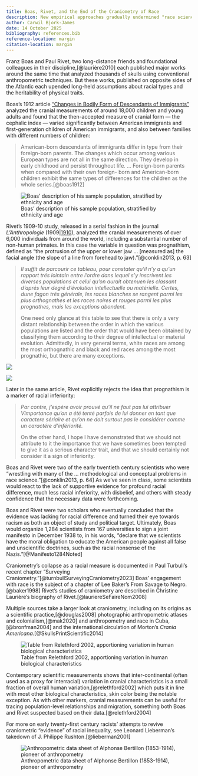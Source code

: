 ```yaml
---
title: Boas, Rivet, and the End of the Craniometry of Race
description: New empirical approaches gradually undermined "race science," but the process took decades
author: Carwil Bjork-James
date: 14 October 2025
bibliography: references.bib
reference-location: margin
citation-location: margin
---
```


Franz Boas and Paul Rivet, two long-distance friends and foundational colleagues in their discipline,[@laurière2010] each published major works around the same time that analyzed thousands of skulls using conventional anthropometric techniques. But these works, published on opposite sides of the Atlantic each upended long-held assumptions about racial types and the heritability of physical traits.

Boas's 1912 article ["Changes in Bodily Form of Descendants of Immigrants"](https://anthrosource.onlinelibrary.wiley.com/doi/abs/10.1525/aa.1912.14.3.02a00080) analyzed the cranial measurements of around 18,000 children and young adults and found that the then-accepted measure of cranial form — the cephalic index — varied significantly between American immigrants and first-generation children of American immigrants, and also between families with different numbers of children:

> American-born descendants of immigrants differ in type from their foreign-born parents. The changes which occur among various European types are not all in the same direction. They develop in early childhood and persist throughout life. ... Foreign-born parents when compared with their own foreign- born and American-born children exhibit the same types of differences for the children as the whole series.[@boas1912]

![Boas' description of his sample population, stratified by ethnicity and age](/images/anthro/Boas-1911-SamplePopulation.png){fig-alt="A table of numbers with the ethnic names, Bobemians, Poles, Hungarians, Slovacs, Hebrews, Sicilians, Neapolitans"}

Rivet's 1909-10 study, released in a serial fashion in the journal *L'Anthropologie* (1909\|[1910](https://archive.org/details/lanthropologie_1910_21/page/636/mode/2up)), analyzed the cranial measurements of over 6,000 individuals from around the world, including a substantial number of non-human primates. In this case the variable in question was prognathism, defined as "the protrusion of the upper or lower jaw … \[measured as\] the facial angle (the slope of a line from forehead to jaw)."[@conklin2013, p. 63]

> *II suffit de parcourir ce tableau, pour constater qu’il n’y a qu'un rapport trés lointain entre l’ordre dans lequel s’y inscrivent les diverses populations et celui qu’on aurait obtenuen les classant d’aprés leur degré d’évolution intellectuelle ou matérielle. Certes, dune fagon trés générale, les races blanches se rangent parmi les plus orthognathes et les races noires et rouges parmi les plus prognathes, mais les exceptions abondent.*
>
> One need only glance at this table to see that there is only a very distant relationship between the order in which the various populations are listed and the order that would have been obtained by classifying them according to their degree of intellectual or material evolution. Admittedly, in very general terms, white races are among the most orthognathic and black and red races among the most prognathic, but there are many exceptions.

::: {layout-ncol="2"}
![](/images/anthro/Rivet-1910-641.png)

![](/images/anthro/Rivet-1910-642.png)
:::

Later in the same article, Rivet explicitly rejects the idea that prognathism is a marker of racial inferiority:

> *Par contre, j’espére avoir prouvé qu'il ne faut pas lui attribuer Vimportance qu’on a été tenté parfois de lui donner en tant que caractere sériaire et qu’on ne doit surtout pas le considérer comme un caractére d’infériorité.*
>
> On the other hand, I hope I have demonstrated that we should not attribute to it the importance that we have sometimes been tempted to give it as a serious character trait, and that we should certainly not consider it a sign of inferiority.

Boas and Rivet were two of the early twentieth century scientists who were "wrestling with many of the … methodological and conceptual problems in race science."[@conklin2013, p. 64] As we've seen in class, some scientists would react to the lack of supportive evidence for profound racial difference, much less racial inferiority, with disbelief, and others with steady confidence that the necessary data were forthcoming.

Boas and Rivet were two scholars who eventually concluded that the evidence was lacking for racial difference and turned their eye towards racism as both an object of study and political target. Ultimately, Boas would organize 1,284 scientists from 167 universities to sign a joint manifesto in December 1938 to, in his words, "declare that we scientists have the moral obligation to educate the American people against all false and unscientific doctrines, such as the racial nonsense of the Nazis."[@Manifesto1284Noted]

Craniometry's collapse as a racial measure is documented in Paul Turbull's recent chapter "Surveying Craniometry."[@turnbullSurveyingCraniometry2023] Boas' engagement with race is the subject of a chapter of Lee Baker's From Savage to Negro.[@baker1998] Rivet's studies of craniometry are described in Christine Laurière's biography of Rivet.[@lauriereSeFaireNom2008]

Multiple sources take a larger look at craniometry, including on its origins as a scientific practice,[@douglas2008] photographic anthropometric atlases and colonialism,[@mak2020] and anthropometry and race in Cuba,[@bronfman2004] and the international circulation of Morton's *Crania Americana*.[@SkullsPrintScientific2014]

![Table from Relethford 2002, apportioning variation in human biological characteristics](/images/anthro/Relethford-2002-variation.png)

Contemporary scientific measurements shows that inter-continental (often used as a proxy for interracial) variation in cranial characteristics is a small fraction of overall human variation,[@relethford2002] which puts it in line with most other biological characteristics, skin color being the notable exception. As with other markers, cranial measurements can be useful for tracing population-level relationships and migration, something both Boas and Rivet suspected based on their data.[@relethford2004]

For more on early twenty-first century racists' attempts to revive craniometric "evidence" of racial inequality, see Leonard Lieberman's takedown of J. Philippe Rushton.[@lieberman2001]

![Anthropometric data sheet of Alphonse Bertillon (1853-1914), pioneer of anthropometry](/images/anthro/Bertillon,_Alphonse,_fiche_anthropometrique.jpg){fig-alt="A mugshot of Alphonse Bertillon, showing a front and side view of his face, along with anthropometric measurements"}
